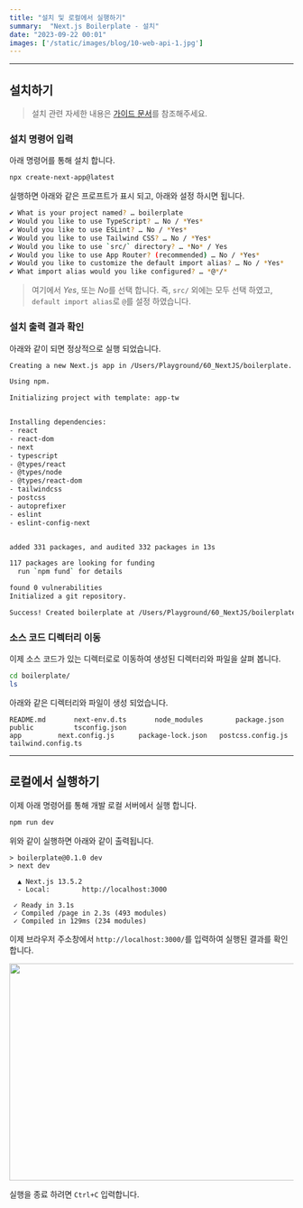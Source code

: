 ```yaml
---
title: "설치 및 로컬에서 실행하기"
summary:  "Next.js Boilerplate - 설치"
date: "2023-09-22 00:01"
images: ['/static/images/blog/10-web-api-1.jpg']
---
```


<TOCInline toc={props.toc} asDisclosure />

---

## 설치하기
> 설치 관련 자세한 내용은 [가이드 문서](/docs/getting-started/nextjs-foundation/installation)를 참조해주세요.

### 설치 명령어 입력
아래 명령어를 통해 설치 합니다.
```bash
npx create-next-app@latest
```

실행하면 아래와 같은 프로프트가 표시 되고, 아래와 설정 하시면 됩니다.

```bash
✔ What is your project named? … boilerplate
✔ Would you like to use TypeScript? … No / *Yes*
✔ Would you like to use ESLint? … No / *Yes*
✔ Would you like to use Tailwind CSS? … No / *Yes*
✔ Would you like to use `src/` directory? … *No* / Yes
✔ Would you like to use App Router? (recommended) … No / *Yes*
✔ Would you like to customize the default import alias? … No / *Yes*
✔ What import alias would you like configured? … *@*/*
```
> 여기에서 *Yes*, 또는 *No*를 선택 합니다. 즉, `src/` 외에는 모두 선택 하였고, `default import alias`로 `@`를 설정 하였습니다.

### 설치 출력 결과 확인
아래와 같이 되면 정상적으로 실행 되었습니다.
```bash
Creating a new Next.js app in /Users/Playground/60_NextJS/boilerplate.

Using npm.

Initializing project with template: app-tw 


Installing dependencies:
- react
- react-dom
- next
- typescript
- @types/react
- @types/node
- @types/react-dom
- tailwindcss
- postcss
- autoprefixer
- eslint
- eslint-config-next


added 331 packages, and audited 332 packages in 13s

117 packages are looking for funding
  run `npm fund` for details

found 0 vulnerabilities
Initialized a git repository.

Success! Created boilerplate at /Users/Playground/60_NextJS/boilerplate
```

### 소스 코드 디렉터리 이동
이제 소스 코드가 있는 디렉터로로 이동하여 생성된 디렉터리와 파일을 살펴 봅니다.
```bash
cd boilerplate/
ls
```

아래와 같은 디렉터리와 파일이 생성 되었습니다.
```
README.md		next-env.d.ts		node_modules		package.json		public			tsconfig.json
app			next.config.js		package-lock.json	postcss.config.js	tailwind.config.ts
```

---

## 로컬에서 실행하기
이제 아래 명령어를 통해 개발 로컬 서버에서 실행 합니다.
```bash
npm run dev
```

위와 같이 실행하면 아래와 같이 출력됩니다.
```
> boilerplate@0.1.0 dev
> next dev

  ▲ Next.js 13.5.2
  - Local:        http://localhost:3000

 ✓ Ready in 3.1s
 ✓ Compiled /page in 2.3s (493 modules)
 ✓ Compiled in 129ms (234 modules)
```

이제 브라우저 주소창에서 `http://localhost:3000/`를 입력하여 실행된 결과를 확인 합니다.
<div className="flex justify-center p-0">
  <Image src="/static/images/example/boilerplate/nextjs-boilerplate-1-xl.png" width="720" height="385" />
</div>

실행을 종료 하려면 `Ctrl+C` 입력합니다.

